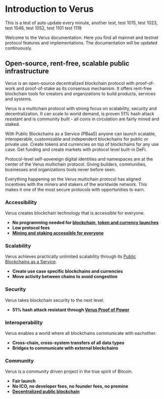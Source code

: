 # Introduction to Verus

This is a test of auto update every minute, another test, test 1015, test 1023, test 1046, test 1052, test 1101
test 1119

Welcome to the Verus documentation. Here you find all mainnet and testnet protocol features and implementations. The documentation will be updated continuously.

## Open-source, rent-free, scalable public infrastructure
Verus is an open-source decentralized blockchain protocol with proof-of-work and proof-of-stake as its consensus mechanism. It offers rent-free blockchain tools for creators and organizations to build products, services and systems. 

Verus is a multichain protocol with strong focus on scalability, security and decentralization. It can scale to world demand, is proven 51% hash attack resistant and is community built - all coins in circulation are fairly mined and staked.

With Public Blockchains as a Service (PBaaS) anyone can launch scalable, interoperable, customizable and independent blockchains for public or private use. Create tokens and currencies on top of blockchains for any use case. Get funding and create markets with protocol level built-in DeFi.

Protocol-level self-sovereign digital identities and namespaces are at the center of the Verus multichain protocol. Giving builders, communities, businesses and organizations tools never before seen.

Everything happening on the Verus multichain protocol has aligned incentives with the miners and stakers of the worldwide network. This makes it one of the most secure protocols with opportunities to earn.

### Accessibility
Verus creates blockchain technology that is accessible for everyone.
* **No programming needed for [blockchain](/blockchains/), [token and currency launches](/currencies/)**
* **Low protocol fees**
* **[Mining and staking accessible for everyone](/economy/)**

### Scalability
Verus achieves practically unlimited scalability through its [Public Blockchains as a Service](/blockchains/).
* **Create use case specific blockchains and currencies** 
* **Move activity between chains to avoid congestion**

### Security
Verus takes blockchain security to the next level. 
* **51% hash attack resistant through [Verus Proof of Power](/overview/verus-proof-of-power/)**

### Interoperability
Verus enables a world where all blockchains communicate with eachother.
* **Cross-chain, cross-system transfers of all data types**
* **Bridges to communicate with external blockchains**

### Community
Verus is a community driven project in the true spirit of Bitcoin. 
* **Fair launch**
* **No ICO, no developer fees, no founder fees, no premine**
* **[Decentralized public blockchain](/overview/decentralization/)**